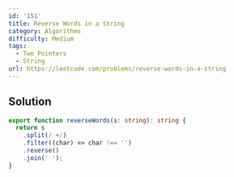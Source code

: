 ```yaml
---
id: '151'
title: Reverse Words in a String
category: Algorithms
difficulty: Medium
tags:
  - Two Pointers
  - String
url: https://leetcode.com/problems/reverse-words-in-a-string
---
```


## Solution

```typescript showLineNumbers
export function reverseWords(s: string): string {
  return s
    .split(/ +/)
    .filter((char) => char !== '')
    .reverse()
    .join(' ');
}
```

